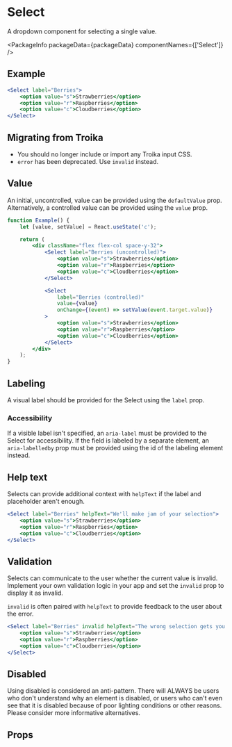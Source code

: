 
# Select

A dropdown component for selecting a single value.

<PackageInfo packageData={packageData} componentNames={['Select']} />

## Example

```jsx example
<Select label="Berries">
    <option value="s">Strawberries</option>
    <option value="r">Raspberries</option>
    <option value="c">Cloudberries</option>
</Select>
```

## Migrating from Troika

-   You should no longer include or import any Troika input CSS.
-   `error` has been deprecated. Use `invalid` instead.

## Value

An initial, uncontrolled, value can be provided using the `defaultValue` prop.
Alternatively, a controlled value can be provided using the `value` prop.

```jsx example
function Example() {
    let [value, setValue] = React.useState('c');

    return (
        <div className="flex flex-col space-y-32">
            <Select label="Berries (uncontrolled)">
                <option value="s">Strawberries</option>
                <option value="r">Raspberries</option>
                <option value="c">Cloudberries</option>
            </Select>

            <Select
                label="Berries (controlled)"
                value={value}
                onChange={(event) => setValue(event.target.value)}
            >
                <option value="s">Strawberries</option>
                <option value="r">Raspberries</option>
                <option value="c">Cloudberries</option>
            </Select>
        </div>
    );
}
```

## Labeling

A visual label should be provided for the Select using the `label` prop.

### Accessibility

If a visible label isn't specified, an `aria-label` must be provided to the
Select for accessibility. If the field is labeled by a separate element, an
`aria-labelledby` prop must be provided using the id of the labeling element
instead.

## Help text

Selects can provide additional context with `helpText` if the label and
placeholder aren't enough.

```jsx example
<Select label="Berries" helpText="We'll make jam of your selection">
    <option value="s">Strawberries</option>
    <option value="r">Raspberries</option>
    <option value="c">Cloudberries</option>
</Select>
```

## Validation

Selects can communicate to the user whether the current value is invalid.
Implement your own validation logic in your app and set the `invalid` prop to
display it as invalid.

`invalid` is often paired with `helpText` to provide feedback to the user about
the error.

```jsx example
<Select label="Berries" invalid helpText="The wrong selection gets you berried">
    <option value="s">Strawberries</option>
    <option value="r">Raspberries</option>
    <option value="c">Cloudberries</option>
</Select>
```

## Disabled

Using disabled is considered an anti-pattern. There will ALWAYS be users who don't understand why an element is disabled, or users who can't even see that it is disabled because of poor lighting conditions or other reasons. Please consider more informative alternatives.

## Props

```props packages/select/src/component.tsx

```
